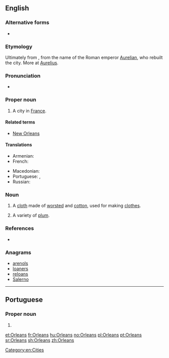 ==English==
{{wikipedia}}

===Alternative forms===
* {{l|en|Orléans}}

===Etymology===
Ultimately from {{etyl|la|en}} {{term|Aurelianum|lang=en}}, from the name of the Roman emperor [[w:Aurelian|Aurelian]], who rebuilt the city. More at [[Aurelius]].

===Pronunciation===
* {{IPA|/ˈɔɹ.li.ənz/|lang=en}}

===Proper noun===
{{en-proper noun}}

# A city in [[France]].

====Related terms====
* [[New Orleans]]

====Translations====
{{trans-top|a city in France}}
* Armenian: {{t|hy|Օռլեան}}
* French: {{t+|fr|Orléans}}
{{trans-mid}}
* Macedonian: {{t|mk|Орлеан|m|tr=Orleán}}
* Portuguese: {{t|pt|Orleães|f}}, {{t+|pt|Orleans|f}}
* Russian: {{t|ru|Орлеа́н|m}}
{{trans-bottom}}

===Noun===
{{en-noun|~|Orleans}}

# {{context|uncountable|textiles|lang=en}} A [[cloth]] made of [[worsted]] and [[cotton]], used for making [[clothes]].
# {{context|countable|lang=en}} A variety of [[plum]].

===References===
* {{R:Webster 1913}}

===Anagrams===
* [[arenols#English|arenols]]
* [[loaners#English|loaners]]
* [[reloans#English|reloans]]
* [[Salerno#English|Salerno]]

[[Category:en:Cities]]

----

==Portuguese==

===Proper noun===
{{pt-proper noun}}

# {{place:Brazil/municipality|pt|state=Santa Catarina}}

[[et:Orleans]]
[[fr:Orleans]]
[[hu:Orleans]]
[[no:Orleans]]
[[pl:Orleans]]
[[pt:Orleans]]
[[sr:Orleans]]
[[sh:Orleans]]
[[zh:Orleans]]